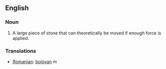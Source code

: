==English==

===Noun===
#A large piece of stone that can theoretically be moved if enough force is applied.

===Translations===
*[[Romanian]]: [[bolovan]] ''m''
